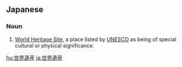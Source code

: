 ==Japanese==
{{ja-kanjitab|せ|かい|い|さん|yomi=o}}
{{rfc|lang=ja|Meaning is wrong<s>, formatting is a mess, translations section (now removed) only used on English entries.</s>}}
{{wikipedia|lang=ja}}

===Noun===
{{ja-noun|せかい いさん}}

# [[World Heritage Site]], a place listed by [[UNESCO]] as being of special cultural or physical significance.

[[hu:世界遺産]]
[[ja:世界遺産]]